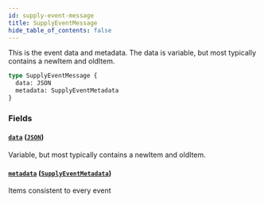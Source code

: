 ```yaml
---
id: supply-event-message
title: SupplyEventMessage
hide_table_of_contents: false
---
```



This is the event data and metadata.
The data is variable, but most typically contains a newItem and oldItem.

```graphql
type SupplyEventMessage {
  data: JSON
  metadata: SupplyEventMetadata
}
```


### Fields

#### [`data`](#) ([`JSON`](/developers/supplier-apis/supply-api/graphql/reference/scalars/json))

Variable, but most typically contains a newItem and oldItem.


#### [`metadata`](#) ([`SupplyEventMetadata`](/developers/supplier-apis/supply-api/graphql/reference/objects/supply-event-metadata))

Items consistent to every event




